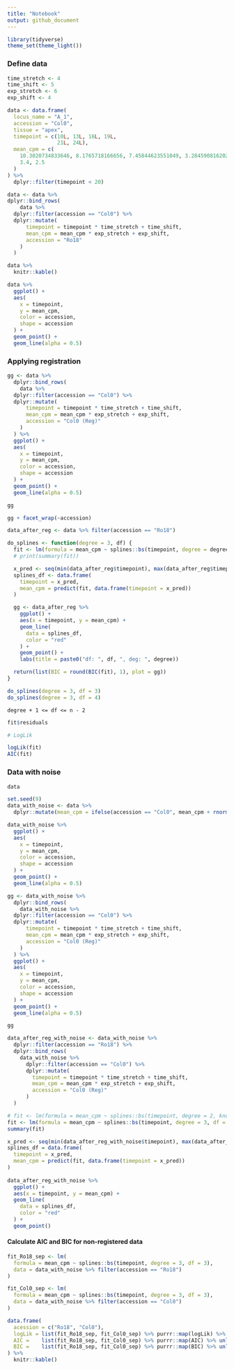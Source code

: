 ```yaml
---
title: "Notebook"
output: github_document
---
```



```r
library(tidyverse)
theme_set(theme_light())
```

### Define data

```r
time_stretch <- 4
time_shift <- 5
exp_stretch <- 6
exp_shift <- 4
```

```r
data <- data.frame(
  locus_name = "A_1",
  accession = "Col0",
  tissue = "apex",
  timepoint = c(10L, 13L, 16L, 19L, 
                21L, 24L),
  mean_cpm = c(
    10.3020734833646, 8.1765718166656, 7.45844623551049, 3.28459081620233, 
    3.4, 2.5
  )
) %>% 
  dplyr::filter(timepoint < 20)

data <- data %>% 
dplyr::bind_rows(
    data %>% 
  dplyr::filter(accession == "Col0") %>% 
  dplyr::mutate(
      timepoint = timepoint * time_stretch + time_shift,
      mean_cpm = mean_cpm * exp_stretch + exp_shift,
      accession = "Ro18"
    )
  ) 

data %>% 
  knitr::kable()

data %>% 
  ggplot() +
  aes(
    x = timepoint,
    y = mean_cpm,
    color = accession,
    shape = accession
  ) +
  geom_point() +
  geom_line(alpha = 0.5)
```

### Applying registration

```r
gg <- data %>% 
  dplyr::bind_rows(
    data %>% 
  dplyr::filter(accession == "Col0") %>% 
  dplyr::mutate(
      timepoint = timepoint * time_stretch + time_shift,
      mean_cpm = mean_cpm * exp_stretch + exp_shift,
      accession = "Col0 (Reg)"
    )
  ) %>%
  ggplot() +
  aes(
    x = timepoint,
    y = mean_cpm,
    color = accession,
    shape = accession
  ) +
  geom_point() +
  geom_line(alpha = 0.5)
```

```r
gg

gg + facet_wrap(~accession)
```

```r
data_after_reg <- data %>% filter(accession == "Ro18")
```

```r
do_splines <- function(degree = 3, df) {
  fit <- lm(formula = mean_cpm ~ splines::bs(timepoint, degree = degree, df = df), data = data_after_reg)
  # print(summary(fit))

  x_pred <- seq(min(data_after_reg$timepoint), max(data_after_reg$timepoint), len = 100)
  splines_df <- data.frame(
    timepoint = x_pred,
    mean_cpm = predict(fit, data.frame(timepoint = x_pred))
  )

  gg <- data_after_reg %>%
    ggplot() +
    aes(x = timepoint, y = mean_cpm) +
    geom_line(
      data = splines_df,
      color = "red"
    ) +
    geom_point() +
    labs(title = paste0("df: ", df, ", deg: ", degree))

  return(list(BIC = round(BIC(fit), 1), plot = gg))
}
```

```r
do_splines(degree = 3, df = 3)
do_splines(degree = 3, df = 4)
```

`degree + 1 <= df <= n - 2`

```r
fit$residuals

# LogLik

logLik(fit)
AIC(fit)
```


### Data with noise 

```r
data
```
```r
set.seed(9)
data_with_noise <- data %>% 
  dplyr::mutate(mean_cpm = ifelse(accession == "Col0", mean_cpm + rnorm(4, sd = 2), mean_cpm))

data_with_noise %>% 
  ggplot() +
  aes(
    x = timepoint,
    y = mean_cpm,
    color = accession,
    shape = accession
  ) +
  geom_point() +
  geom_line(alpha = 0.5)
```

```r
gg <- data_with_noise %>% 
  dplyr::bind_rows(
    data_with_noise %>% 
  dplyr::filter(accession == "Col0") %>% 
  dplyr::mutate(
      timepoint = timepoint * time_stretch + time_shift,
      mean_cpm = mean_cpm * exp_stretch + exp_shift,
      accession = "Col0 (Reg)"
    )
  ) %>%
  ggplot() +
  aes(
    x = timepoint,
    y = mean_cpm,
    color = accession,
    shape = accession
  ) +
  geom_point() +
  geom_line(alpha = 0.5)

gg
```

```r
data_after_reg_with_noise <- data_with_noise %>%
  dplyr::filter(accession == "Ro18") %>%
  dplyr::bind_rows(
    data_with_noise %>%
      dplyr::filter(accession == "Col0") %>%
      dplyr::mutate(
        timepoint = timepoint * time_stretch + time_shift,
        mean_cpm = mean_cpm * exp_stretch + exp_shift,
        accession = "Col0 (Reg)"
      )
  )

# fit <- lm(formula = mean_cpm ~ splines::bs(timepoint, degree = 2, knot = c(62)), data = data_after_reg)
fit <- lm(formula = mean_cpm ~ splines::bs(timepoint, degree = 3, df = 3), data = data_after_reg_with_noise)
summary(fit)
```


```r
x_pred <- seq(min(data_after_reg_with_noise$timepoint), max(data_after_reg_with_noise$timepoint), len = 100)
splines_df = data.frame(
  timepoint = x_pred,
  mean_cpm = predict(fit, data.frame(timepoint = x_pred))
)
 
data_after_reg_with_noise %>% 
  ggplot() +
  aes(x = timepoint, y = mean_cpm) +
  geom_line(
    data = splines_df,
    color = "red"
  ) +
  geom_point()
```

#### Calculate AIC and BIC for non-registered data

```r
fit_Ro18_sep <- lm(
  formula = mean_cpm ~ splines::bs(timepoint, degree = 3, df = 3), 
  data = data_with_noise %>% filter(accession == "Ro18")
)

fit_Col0_sep <- lm(
  formula = mean_cpm ~ splines::bs(timepoint, degree = 3, df = 3), 
  data = data_with_noise %>% filter(accession == "Col0")
)

data.frame(
  acession = c("Ro18", "Col0"),
  logLik = list(fit_Ro18_sep, fit_Col0_sep) %>% purrr::map(logLik) %>% unlist(),
  AIC =    list(fit_Ro18_sep, fit_Col0_sep) %>% purrr::map(AIC) %>% unlist(),
  BIC =    list(fit_Ro18_sep, fit_Col0_sep) %>% purrr::map(BIC) %>% unlist()
) %>% 
  knitr::kable()
```
